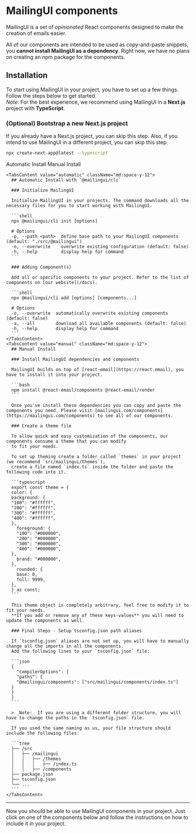 
# MailingUI components

MailingUI is a set of _opinionated_ React components designed to make the creation of emails easier.

All of our components are intended to be used as copy-and-paste snippets, you **cannot install MailingUI
as a dependency**.
Right now, we have no plans on creating an npm package for the components.

## Installation

<DocCollapsible>

  To start using MailingUI in your project, you have to set up a few things.
  Follow the steps below to get started.<br />
  _Note:_ For the best experience, we recommend using MailingUI in a **Next.js** project with **TypeScript**.

  ### (Optional) Bootstrap a new Next.js project

  If you already have a Next.js project, you can skip this step.
  Also, if you intend to use MailingUI in a different project, you can skip this step.

  ```bash
  npx create-next-app@latest --typescript
  ```

  <Tabs defaultValue="automatic">
    <div className="flex items-center justify-center w-full">
      <TabsList className="mb-8 mt-8">
        <TabsTrigger value="automatic">Automatic Install</TabsTrigger>
        <TabsTrigger value="manual">Manual Install</TabsTrigger>
      </TabsList>
    </div>

    <TabsContent value="automatic" className="md:space-y-12">
      ## Automatic Install with `@mailingui/cli`

      ### Initialize MailingUI

      Initialize MailingUI in your projects. The command downloads all the necessary files for you to start working with MailingUI.

      ```shell
      npx @mailingui/cli init [options]

      # Options
      -p, --path <path>  define base path to your MailingUI components (default: "./src/@mailingui")
      -o, --overwrite    overwrite existing configuration (default: false)
      -h, --help         display help for command
      ```

      ### Adding Component(s)

      Add all or specific components to your project. Refer to the list of components on [our website](/docs).

      ```shell
      npx @mailingui/cli add [options] [components...]

      # Options
      -o, --overwrite  automatically overwrite existing components (default: false)
      -a, --all        download all available components (default: false)
      -h, --help       display help for command
      ```
    </TabsContent>
    <TabsContent value="manual" className="md:space-y-12">
      ## Manual Install

      ### Install MailingUI dependencies and components

      MailingUI builds on top of [react-email](https://react.email), you have to install it into your project.

      ```bash
      npm install @react-email/components @react-email/render
      ```

      Once you've install these dependencies you can copy and paste the components you need. Please visit [mailingui.com/components](https://mailingui.com/components) to see all of our components.

      ### Create a theme file

      To allow quick and easy customization of the components, our components consume a theme that you can modify
      to fit your needs.

      To set up theming create a folder called `themes` in your project (we recommend `src/mailingui/themes`),
      create a file named `index.ts` inside the folder and paste the following code into it.

      ```typescript
      export const theme = {
      color: {
      background: {
      "100": "#ffffff",
      "200": "#ffffff",
      "300": "#ffffff",
      "400": "#ffffff",
      },
        foreground: {
        "100": "#000000",
        "200": "#000000",
        "300": "#000000",
        "400": "#000000",
      },
        brand: "#000000",
      },
        rounded: {
        base: 0,
        full: 9999,
      },
      } as const;
      ```

      This theme object is completely arbitrary, feel free to modify it to fit your needs.
      **If you add or remove any of these keys-values** you will need to update the components as well.

      ### Final Steps - Setup tsconfig.json path aliases

      If `tsconfig.json` aliases are not set up, you will have to manually change all the imports in all the components.
      Add the following lines to your `tsconfig.json` file:

      ```json
      {
        "compilerOptions": {
        "paths": {
        "@mailingui/components": ["src/mailingui/components/index.ts"]
      }
      }
      }
      ```

      > _Note:_ If you are using a different folder structure, you will have to change the paths in the `tsconfig.json` file.

      If you used the same naming as us, your file structure should include the following files:

      ```tree
      ├── /src
      │   ├── /mailingui
      │   │   ├── /themes
      │   │   │   ├── /index.ts
      │   │   ├── /components
      ├── package.json
      ├── tsconfig.json
      └── ...
      ```
    </TabsContent>
  </Tabs>

  ---

  Now you should be able to use MailingUI components in your project.
  Just click on one of the components below and follow the instructions on how to include it in your project.

</DocCollapsible>
